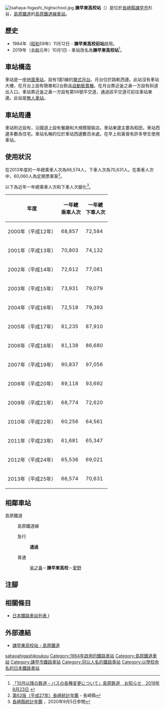 {{NoteTA|G1=Transport
|T=zh-hans:谏早东高校站;zh-hk:諫早東高校站;zh-tw:諫早東高校車站;
|1=zh-hans:谏早东高校站;zh-hk:諫早東高校站;zh-tw:諫早東高校車站;
}}
{{Infobox station
|公司色 = yellow
|namecolour = black
|站名 = 諫早東高校
|圖片 =Shimabara isahaya-higashi-koko-mae sta.JPG
|圖片說明 = 諫早東高校站　望向愛野方向 （2008年3月）
|日文原名 = 諫早東高校
|平假名 = いさはやひがしこうこう
|羅馬拼音 = ISAHAYAHIGASHIKOUKOU
|副站名 = 
|電報略號 = 
|所在地 = {{JPN}}[[長崎縣|長崎縣]][[諫早市|諫早市]]{{Translink|ja|森山町}}杉谷
|座標 = {{coord|32|49|25.21|N|130|8|56.85|E|type:railwaystation_region:JP-24|display=inline,title}}
|車站構造 = [[地面車站|地面車站]]
|月台配置 = 1面1線
|啟用年月日 = 1984年（昭和59年）11月12日
|廢站年月日 = 
|乘客人數 = 125*
|上下車人次 = 
|統計年度 = 2017
|轉車 = 
|全寬備註 = * 以全年總人次除當年度日數
|adjacent = {{Adjacent stations|system=島原鐵道|line=島原鐵道線|left=釜之鼻|right=愛野|note-left=1.8km|note-mid=距離[[諫早站|諫早]]11.4km|note-right=1.0km}}
}}
[[File:Isahaya-higashi_highschool.jpg|thumb]]
'''諫早東高校站'''（{{jpn|j=諫早東高校駅|hg=いさはやひがしこうこうえき|rm=Isahayahigashikoukou eki|f=y}}）是位於[[長崎縣|長崎縣]][[諫早市|諫早市]]{{Translink|ja|森山町}}杉谷，[[島原鐵道|島原鐵道]]的[[島原鐵道線|島原鐵道線]][[鐵路車站|車站]]。

== 歷史 ==
* 1984年（[[昭和|昭和]]59年）11月12日 - '''諫早東高校前站'''啟用。
* 2019年（[[令和|令和]]元年）10月1日 - 車站改名為'''諫早東高校站'''<ref>[https://www.shimatetsu.co.jp/infos/detail/?id=131 「10月以降の鉄道・バスの各種変更について」島原鉄道　お知らせ　2019年8月23日] {{Wayback|url=https://www.shimatetsu.co.jp/infos/detail/?id=131 |date=20201213030658 }}{{ja icon}}</ref>。
== 車站構造 ==
車站是一座[[地面車站|地面車站]]，設有1面1線的[[單式月台|單式月台]]。月台位於路軌西邊。此站沒有車站大樓，在月台上設有簡單{{Translink|ja|待合所|候車室}}和2台飲品[[自動販賣機|自動販賣機]]。在月台靠近釜之鼻一方設有斜道出入口。車站靠近釜之鼻一方設有第56號平交道，通過該平交道可前往車站東邊。此站是[[無人車站|無人車站]]。

== 車站周邊 ==
車站附近設有{{Translink|ja|国道57号|國道57號}}，沿國道上設有餐廳和大規模服裝店。車站東邊主要為稻田，車站西邊多數為住宅。車站名稱的{{Translink|ja|長崎県立諫早東高等学校|長崎縣立諫早東高等學校}}位於車站西邊數百米處。在早上和黃昏有許多學生使用車站。

== 使用狀況 ==
在2013年度的一年總乘車人次為66,574人，下車人次為70,631人。在乘車人次中，60,060人為定期票乘客<ref>[https://www.pref.nagasaki.jp/bunrui/kenseijoho/toukeijoho/kankoubutsu/nenkan/219363.html 第62版（平成27年）長崎統計年鑑] {{Wayback|url=https://www.pref.nagasaki.jp/bunrui/kenseijoho/toukeijoho/kankoubutsu/nenkan/219363.html |date=20210117152621 }}{{ja icon}} - 長崎縣</ref>。

以下為近年一年總乘車人次和下車人次變化<ref>[https://www.pref.nagasaki.jp/bunrui/kenseijoho/toukeijoho/kankoubutsu/nenkan/  長崎縣統計年鑑 ] {{Wayback|url=https://www.pref.nagasaki.jp/bunrui/kenseijoho/toukeijoho/kankoubutsu/nenkan/ |date=20201027001847 }}{{ja icon}}，2020年9月5日參閲</ref>。
{| class="wikitable" style="text-align:right"
|-
!年度!!一年總<br />乘車人次!!一年總<br />下車人次
|-
|2000年（平成12年）||68,857||72,584
|-
|2001年（平成13年）||70,803||74,132
|-
|2002年（平成14年）||72,612||77,081
|-
|2003年（平成15年）||73,931||79,079
|-
|2004年（平成16年）||72,518||79,393
|-
|2005年（平成17年）||81,235||87,910
|-
|2006年（平成18年）||81,138||86,680
|-
|2007年（平成19年）||90,837||97,056
|-
|2008年（平成20年）||89,118||93,692
|-
|2009年（平成21年）||68,774||72,620
|-
|2010年（平成22年）||60,256||64,561
|-
|2011年（平成23年）||61,681||65,347
|-
|2012年（平成24年）||65,536||69,021
|-
|2013年（平成25年）||66,574||70,631
|}

== 相鄰車站 ==
; 島原鐵道
: {{color|yellow|■}}島原鐵道線
:急行
::'''通過'''
:普通
:: [[釜之鼻站|釜之鼻]]－'''諫早東高校'''－[[愛野站_(長崎縣)|愛野]]
== 注腳 ==
{{Reflist}}
== 相關條目 ==
* [[日本鐵路車站列表_I|日本鐵路車站列表 I]]
== 外部連結 ==
* [https://www.shimatetsu.co.jp/area/detail/?id=17 諫早東高校站 - 島原鐵道] {{Wayback|url=https://www.shimatetsu.co.jp/area/detail/?id=17 |date=20201028210951 }}{{ja icon}}
{{島原鐵道線}}
{{DEFAULTSORT:Isahayahigashikoko}}
[[Category:日本鐵路車站_I|sahayahigashikoukou]]
[[Category:1984年啟用的鐵路車站|Category:1984年啟用的鐵路車站]]
[[Category:島原鐵道車站|Category:島原鐵道車站]]
[[Category:諫早市鐵路車站|Category:諫早市鐵路車站]]
[[Category:冠以人名的鐵路車站|Category:冠以人名的鐵路車站]]
[[Category:以學校命名的日本鐵路車站|Category:以學校命名的日本鐵路車站]]